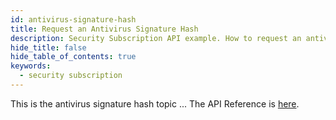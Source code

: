 ```yaml
---
id: antivirus-signature-hash
title: Request an Antivirus Signature Hash
description: Security Subscription API example. How to request an antivirus signature hash.
hide_title: false
hide_table_of_contents: true
keywords:
  - security subscription
---
```


This is the antivirus signature hash topic ...
The API Reference is [here](/threat-vault/api/advanced-threat-prevention#operation/threats).
